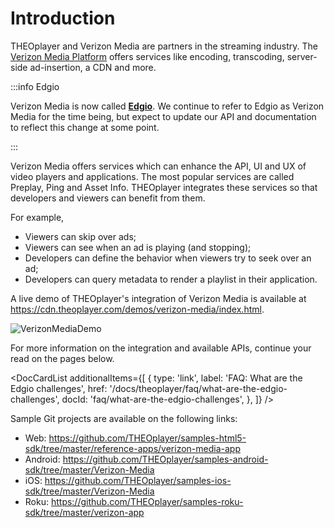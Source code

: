 # Introduction

THEOplayer and Verizon Media are partners in the streaming industry. The [Verizon Media Platform](https://www.verizondigitalmedia.com/) offers services like encoding, transcoding, server-side ad-insertion, a CDN and more.

:::info Edgio

Verizon Media is now called <a href="https://edg.io/" target="_blank"><strong>Edgio</strong></a>.
We continue to refer to Edgio as Verizon Media for the time being, but expect to update our API and documentation to reflect this change at some point.

:::

Verizon Media offers services which can enhance the API, UI and UX of video players and applications. The most popular services are called Preplay, Ping and Asset Info. THEOplayer integrates these services so that developers and viewers can benefit from them.

For example,

- Viewers can skip over ads;
- Viewers can see when an ad is playing (and stopping);
- Developers can define the behavior when viewers try to seek over an ad;
- Developers can query metadata to render a playlist in their application.

A live demo of THEOplayer's integration of Verizon Media is available at https://cdn.theoplayer.com/demos/verizon-media/index.html.

![VerizonMediaDemo](../../../assets/img/VerizonMediaDemo.png 'Verizon Media Demo')

For more information on the integration and available APIs, continue your read on the pages below.


<DocCardList
  additionalItems={[
    {
      type: 'link',
      label: 'FAQ: What are the Edgio challenges',
      href: '/docs/theoplayer/faq/what-are-the-edgio-challenges',
      docId: 'faq/what-are-the-edgio-challenges',
    },
  ]}
/>

Sample Git projects are available on the following links:

- Web: https://github.com/THEOplayer/samples-html5-sdk/tree/master/reference-apps/verizon-media-app
- Android: https://github.com/THEOplayer/samples-android-sdk/tree/master/Verizon-Media
- iOS: https://github.com/THEOplayer/samples-ios-sdk/tree/master/Verizon-Media
- Roku: https://github.com/THEOplayer/samples-roku-sdk/tree/master/verizon-app
